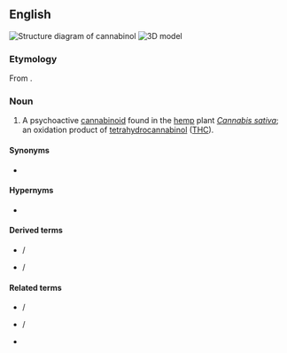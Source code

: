 ==English==
[[File:Cannabinol.svg|right|thumb|Structure diagram of cannabinol]]
[[File:Cannabinol 3D.png|thumb|3D model]]
{{wikipedia}}

===Etymology===
From {{compound|en|cannabis|-n-|-ol}}.

===Noun===
{{en-noun|~}}

# {{lb|en|organic compound}} A psychoactive [[cannabinoid]] found in the [[hemp]] plant ''[[Cannabis sativa]]''; an oxidation product of [[tetrahydrocannabinol]] ([[THC]]).

====Synonyms====
* {{sense|organic compound}} {{l|en|CBN}} {{qualifier|abbreviation}}

====Hypernyms====
* {{l|en|cannabinoid}} 

====Derived terms====
* {{l|en|tetrahydrocannabinol}} / {{l|en|THC}}
* {{l|en|cannabinolic acid}} / {{l|en|CBNA}}

====Related terms====
* {{l|en|cannabidiol}} / {{l|en|CBD}}
* {{l|en|cannabigerol}} / {{l|en|CBG}}
* {{l|en|cannabis}}